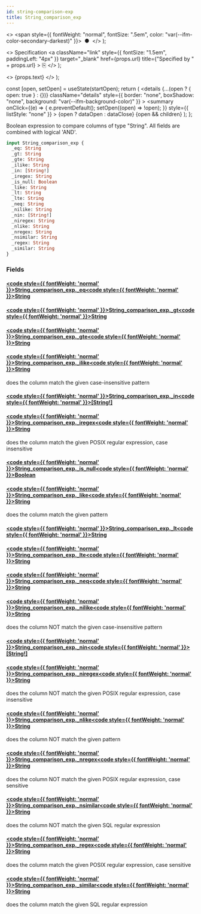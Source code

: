 ```yaml
---
id: string-comparison-exp
title: String_comparison_exp
---
```


<head>
  <meta content="noindex" name="robots" />
  <meta charset="utf-8" />
</head>

  <>
    <span style={{ fontWeight: "normal", fontSize: ".5em", color: "var(--ifm-color-secondary-darkest)" }}>
      &nbsp;●&nbsp;
    </span>
  </>
);

  <>
    Specification
    <a
      className="link"
      style={{ fontSize: "1.5em", paddingLeft: "4px" }}
      target="_blank"
      href={props.url}
      title={"Specified by " + props.url}
    >
      ⎘
    </a>
  </>
);

  <>
    <span className={props.class}>{props.text}</span>
  </>
);


  const [open, setOpen] = useState(startOpen);
  return (
    <details
      {...(open ? { open: true } : {})}
      className="details"
      style={{ border: "none", boxShadow: "none", background: "var(--ifm-background-color)" }}
    >
      <summary
        onClick={(e) => {
          e.preventDefault();
          setOpen((open) => !open);
        }}
        style={{ listStyle: "none" }}
      >
        {open ? dataOpen : dataClose}
      </summary>
      {open && children}
    </details>
  );
};

Boolean expression to compare columns of type "String". All fields are combined with logical 'AND'.

```graphql
input String_comparison_exp {
  _eq: String
  _gt: String
  _gte: String
  _ilike: String
  _in: [String!]
  _iregex: String
  _is_null: Boolean
  _like: String
  _lt: String
  _lte: String
  _neq: String
  _nilike: String
  _nin: [String!]
  _niregex: String
  _nlike: String
  _nregex: String
  _nsimilar: String
  _regex: String
  _similar: String
}
```

### Fields

#### [<code style={{ fontWeight: 'normal' }}>String_comparison_exp.<b>\_eq</b></code>](#)<Bullet />[<code style={{ fontWeight: 'normal' }}><b>String</b></code>](/docs/api/airdrops/graphql/envio/scalars/string.mdx) <Badge class="badge badge--secondary " text="scalar"/>

#### [<code style={{ fontWeight: 'normal' }}>String_comparison_exp.<b>\_gt</b></code>](#)<Bullet />[<code style={{ fontWeight: 'normal' }}><b>String</b></code>](/docs/api/airdrops/graphql/envio/scalars/string.mdx) <Badge class="badge badge--secondary " text="scalar"/>

#### [<code style={{ fontWeight: 'normal' }}>String_comparison_exp.<b>\_gte</b></code>](#)<Bullet />[<code style={{ fontWeight: 'normal' }}><b>String</b></code>](/docs/api/airdrops/graphql/envio/scalars/string.mdx) <Badge class="badge badge--secondary " text="scalar"/>

#### [<code style={{ fontWeight: 'normal' }}>String_comparison_exp.<b>\_ilike</b></code>](#)<Bullet />[<code style={{ fontWeight: 'normal' }}><b>String</b></code>](/docs/api/airdrops/graphql/envio/scalars/string.mdx) <Badge class="badge badge--secondary " text="scalar"/>

does the column match the given case-insensitive pattern

#### [<code style={{ fontWeight: 'normal' }}>String_comparison_exp.<b>\_in</b></code>](#)<Bullet />[<code style={{ fontWeight: 'normal' }}><b>[String!]</b></code>](/docs/api/airdrops/graphql/envio/scalars/string.mdx) <Badge class="badge badge--secondary " text="list"/> <Badge class="badge badge--secondary " text="scalar"/>

#### [<code style={{ fontWeight: 'normal' }}>String_comparison_exp.<b>\_iregex</b></code>](#)<Bullet />[<code style={{ fontWeight: 'normal' }}><b>String</b></code>](/docs/api/airdrops/graphql/envio/scalars/string.mdx) <Badge class="badge badge--secondary " text="scalar"/>

does the column match the given POSIX regular expression, case insensitive

#### [<code style={{ fontWeight: 'normal' }}>String_comparison_exp.<b>\_is_null</b></code>](#)<Bullet />[<code style={{ fontWeight: 'normal' }}><b>Boolean</b></code>](/docs/api/airdrops/graphql/envio/scalars/boolean.mdx) <Badge class="badge badge--secondary " text="scalar"/>

#### [<code style={{ fontWeight: 'normal' }}>String_comparison_exp.<b>\_like</b></code>](#)<Bullet />[<code style={{ fontWeight: 'normal' }}><b>String</b></code>](/docs/api/airdrops/graphql/envio/scalars/string.mdx) <Badge class="badge badge--secondary " text="scalar"/>

does the column match the given pattern

#### [<code style={{ fontWeight: 'normal' }}>String_comparison_exp.<b>\_lt</b></code>](#)<Bullet />[<code style={{ fontWeight: 'normal' }}><b>String</b></code>](/docs/api/airdrops/graphql/envio/scalars/string.mdx) <Badge class="badge badge--secondary " text="scalar"/>

#### [<code style={{ fontWeight: 'normal' }}>String_comparison_exp.<b>\_lte</b></code>](#)<Bullet />[<code style={{ fontWeight: 'normal' }}><b>String</b></code>](/docs/api/airdrops/graphql/envio/scalars/string.mdx) <Badge class="badge badge--secondary " text="scalar"/>

#### [<code style={{ fontWeight: 'normal' }}>String_comparison_exp.<b>\_neq</b></code>](#)<Bullet />[<code style={{ fontWeight: 'normal' }}><b>String</b></code>](/docs/api/airdrops/graphql/envio/scalars/string.mdx) <Badge class="badge badge--secondary " text="scalar"/>

#### [<code style={{ fontWeight: 'normal' }}>String_comparison_exp.<b>\_nilike</b></code>](#)<Bullet />[<code style={{ fontWeight: 'normal' }}><b>String</b></code>](/docs/api/airdrops/graphql/envio/scalars/string.mdx) <Badge class="badge badge--secondary " text="scalar"/>

does the column NOT match the given case-insensitive pattern

#### [<code style={{ fontWeight: 'normal' }}>String_comparison_exp.<b>\_nin</b></code>](#)<Bullet />[<code style={{ fontWeight: 'normal' }}><b>[String!]</b></code>](/docs/api/airdrops/graphql/envio/scalars/string.mdx) <Badge class="badge badge--secondary " text="list"/> <Badge class="badge badge--secondary " text="scalar"/>

#### [<code style={{ fontWeight: 'normal' }}>String_comparison_exp.<b>\_niregex</b></code>](#)<Bullet />[<code style={{ fontWeight: 'normal' }}><b>String</b></code>](/docs/api/airdrops/graphql/envio/scalars/string.mdx) <Badge class="badge badge--secondary " text="scalar"/>

does the column NOT match the given POSIX regular expression, case insensitive

#### [<code style={{ fontWeight: 'normal' }}>String_comparison_exp.<b>\_nlike</b></code>](#)<Bullet />[<code style={{ fontWeight: 'normal' }}><b>String</b></code>](/docs/api/airdrops/graphql/envio/scalars/string.mdx) <Badge class="badge badge--secondary " text="scalar"/>

does the column NOT match the given pattern

#### [<code style={{ fontWeight: 'normal' }}>String_comparison_exp.<b>\_nregex</b></code>](#)<Bullet />[<code style={{ fontWeight: 'normal' }}><b>String</b></code>](/docs/api/airdrops/graphql/envio/scalars/string.mdx) <Badge class="badge badge--secondary " text="scalar"/>

does the column NOT match the given POSIX regular expression, case sensitive

#### [<code style={{ fontWeight: 'normal' }}>String_comparison_exp.<b>\_nsimilar</b></code>](#)<Bullet />[<code style={{ fontWeight: 'normal' }}><b>String</b></code>](/docs/api/airdrops/graphql/envio/scalars/string.mdx) <Badge class="badge badge--secondary " text="scalar"/>

does the column NOT match the given SQL regular expression

#### [<code style={{ fontWeight: 'normal' }}>String_comparison_exp.<b>\_regex</b></code>](#)<Bullet />[<code style={{ fontWeight: 'normal' }}><b>String</b></code>](/docs/api/airdrops/graphql/envio/scalars/string.mdx) <Badge class="badge badge--secondary " text="scalar"/>

does the column match the given POSIX regular expression, case sensitive

#### [<code style={{ fontWeight: 'normal' }}>String_comparison_exp.<b>\_similar</b></code>](#)<Bullet />[<code style={{ fontWeight: 'normal' }}><b>String</b></code>](/docs/api/airdrops/graphql/envio/scalars/string.mdx) <Badge class="badge badge--secondary " text="scalar"/>

does the column match the given SQL regular expression
